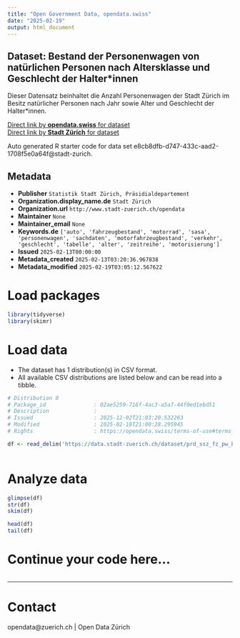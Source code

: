 ```yaml
---
title: "Open Government Data, opendata.swiss"
date: "2025-02-19"
output: html_document
---
```


## Dataset: Bestand der Personenwagen von natürlichen Personen nach Altersklasse und Geschlecht der Halter*innen

Dieser Datensatz beinhaltet die Anzahl Personenwagen der Stadt Zürich im Besitz natürlicher Personen nach Jahr sowie Alter und Geschlecht der Halter*innen. 


[Direct link by **opendata.swiss** for dataset](https://opendata.swiss/de/dataset/bestand-der-personenwagen-von-naturlichen-personen-nach-altersklasse-und-geschlecht-der-halteri)<br>
[Direct link by **Stadt Zürich** for dataset](https://data.stadt-zuerich.ch/dataset/prd_ssz_fz_pw_bestand_natpers_altersklasse_geschlecht_jahr_od2007)

Auto generated R starter code for data set e8cb8dfb-d747-433c-aad2-1708f5e0a64f@stadt-zurich.

## Metadata

- **Publisher** `Statistik Stadt Zürich, Präsidialdepartement`
- **Organization.display_name.de** `Stadt Zürich`
- **Organization.url** `http://www.stadt-zuerich.ch/opendata`
- **Maintainer** `None`
- **Maintainer_email** `None`
- **Keywords.de** `['auto', 'fahrzeugbestand', 'motorrad', 'sasa', 'personenwagen', 'sachdaten', 'motorfahrzeugbestand', 'verkehr', 'geschlecht', 'tabelle', 'alter', 'zeitreihe', 'motorisierung']`
- **Issued** `2025-02-13T00:00:00`
- **Metadata_created** `2025-02-13T03:20:36.967838`
- **Metadata_modified** `2025-02-19T03:05:12.567622`


# Load packages

```r

library(tidyverse)
library(skimr)

```

# Load data

-   The dataset has 1 distribution(s) in CSV format.
-   All available CSV distributions are listed below and can be read into a tibble.

```r

# Distribution 0
# Package_id               : 02ae5259-716f-4ac3-a5a7-44f0ed1ebd51
# Description              : 
# Issued                   : 2025-12-02T21:03:20.532263
# Modified                 : 2025-02-18T21:00:28.295945
# Rights                   : https://opendata.swiss/terms-of-use#terms_open

df <- read_delim('https://data.stadt-zuerich.ch/dataset/prd_ssz_fz_pw_bestand_natpers_altersklasse_geschlecht_jahr_od2007/download/VER200OD2007.csv')



```

# Analyze data

```r

glimpse(df)
str(df)
skim(df)

head(df)
tail(df)

```

# Continue your code here...

```r

```

------------------------------------------------------------------------

# Contact

opendata@zuerich.ch | Open Data Zürich
